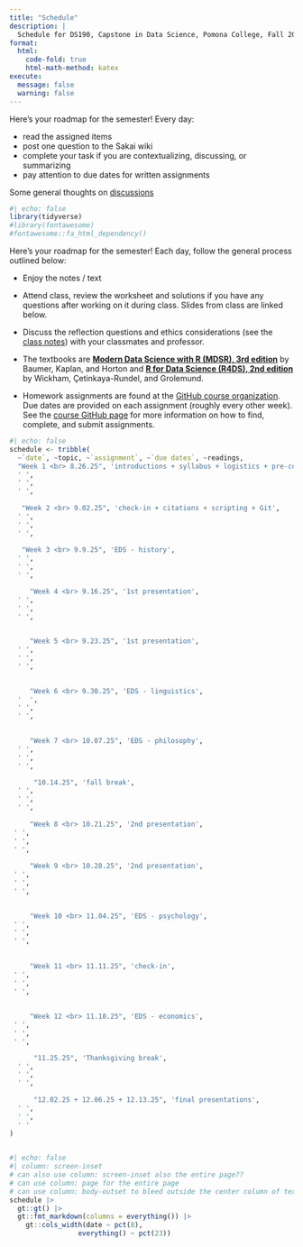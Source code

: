 ```yaml
---
title: "Schedule"
description: |
  Schedule for DS190, Capstone in Data Science, Pomona College, Fall 2025
format:
  html:
    code-fold: true
    html-math-method: katex
execute: 
  message: false
  warning: false
---
```



Here's your roadmap for the semester!
Every day:

* read the assigned items
* post one question to the Sakai wiki
* complete your task if you are contextualizing, discussing, or summarizing
* pay attention to due dates for written assignments

 Some general thoughts on <a href = "handouts/Discussion-Instructions.pdf" target = "_blank">discussions</a>


```r
#| echo: false
library(tidyverse)
#library(fontawesome)
#fontawesome::fa_html_dependency()
```

Here's your roadmap for the semester! Each day, follow the general process outlined below:

-   Enjoy the notes / text <i class="fas fa-book-open"></i>

-   Attend class, review the <i class="fas fa-pencil-alt"></i> worksheet and solutions if you have any questions after working on it during class.  <i class="fas fa-desktop"></i> Slides from class are linked below. 

-   Discuss the reflection questions <i class="fas fa-lightbulb"></i> and ethics considerations <i class="fas fa-balance-scale"></i> (see the <i class="fas fa-book-open"></i> <a href = "https://ds002r-fds.netlify.app/notes" target = "_blank">class notes</a>) with your classmates and professor.

-   The textbooks are <b> <a href = "https://mdsr-book.github.io/mdsr3e/" target = "_blank">Modern Data Science with R (MDSR), 3rd edition</a></b> by Baumer, Kaplan, and Horton and <b> <a href = "https://r4ds.hadley.nz/" target = "_blank">R for Data Science (R4DS), 2nd edition</a></b> by Wickham, Çetinkaya-Rundel, and Grolemund.

-   Homework assignments are found at the <a href = "https://github.com/orgs/ST47S-FODS-Spring2025/repositories" target = "_blank">GitHub course organization</a>.  Due dates are provided on each assignment (roughly every other week).  See the <a href = "https://ds002r-fds.netlify.app/github">course GitHub page</a> for more information on how to find, complete, and submit assignments.

<!--
In order to use the icons, you need the fontawesome extension, https://github.com/quarto-ext/fontawesome

quarto add quarto-ext/fontawesome
-->


```r
#| echo: false
schedule <- tribble(
  ~`date`, ~topic, ~`assignment`, ~`due dates`, ~readings,
  "Week 1 <br> 8.26.25", 'introductions + syllabus + logistics + pre-course survey', 
  ' ',
  ' ',
  ' ',
  
   "Week 2 <br> 9.02.25", 'check-in + citations + scripting + Git', 
  ' ',
  ' ',
  ' ',
  
   "Week 3 <br> 9.9.25", 'EDS - history', 
  ' ',
  ' ',
  ' ',

     "Week 4 <br> 9.16.25", '1st presentation', 
  ' ',
  ' ',
  ' ',

  
     "Week 5 <br> 9.23.25", '1st presentation', 
  ' ',
  ' ',
  ' ',

  
     "Week 6 <br> 9.30.25", 'EDS - linguistics', 
  '  ',
  ' ',
  ' ',

  
     "Week 7 <br> 10.07.25", 'EDS - philosophy', 
  ' ',
  ' ',
  ' ',

      "10.14.25", 'fall break', 
  ' ',
  ' ',
  ' ',
  
     "Week 8 <br> 10.21.25", '2nd presentation', 
 ' ',
 ' ',
 ' ',
  
     "Week 9 <br> 10.28.25", '2nd presentation', 
 ' ',
 ' ',
 ' ',

  
     "Week 10 <br> 11.04.25", 'EDS - psychology', 
 ' ',
 ' ',
 ' ',
  
  
     "Week 11 <br> 11.11.25", 'check-in', 
 ' ',
 ' ',
 ' ',
  
  
     "Week 12 <br> 11.18.25", 'EDS - economics', 
 ' ',
 ' ',
 ' ',

      "11.25.25", 'Thanksgiving break', 
  ' ',
  ' ',
  ' ',  
  
      "12.02.25 + 12.06.25 + 12.13.25", 'final presentations', 
  ' ',
  ' ',
  ' '
)
  
```

```r
#| echo: false
#| column: screen-inset
# can also use column: screen-inset also the entire page??
# can use column: page for the entire page
# can use column: body-outset to bleed outside the center column of text
schedule |> 
  gt::gt() |> 
  gt::fmt_markdown(columns = everything()) |> 
    gt::cols_width(date ~ pct(8),
                 everything() ~ pct(23)) 
```





